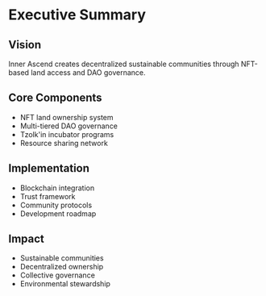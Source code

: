 # Executive Summary

## Vision

Inner Ascend creates decentralized sustainable communities through NFT-based land access and DAO governance.

## Core Components

- NFT land ownership system
- Multi-tiered DAO governance
- Tzolk'in incubator programs
- Resource sharing network

## Implementation

- Blockchain integration
- Trust framework
- Community protocols
- Development roadmap

## Impact

- Sustainable communities
- Decentralized ownership
- Collective governance
- Environmental stewardship
